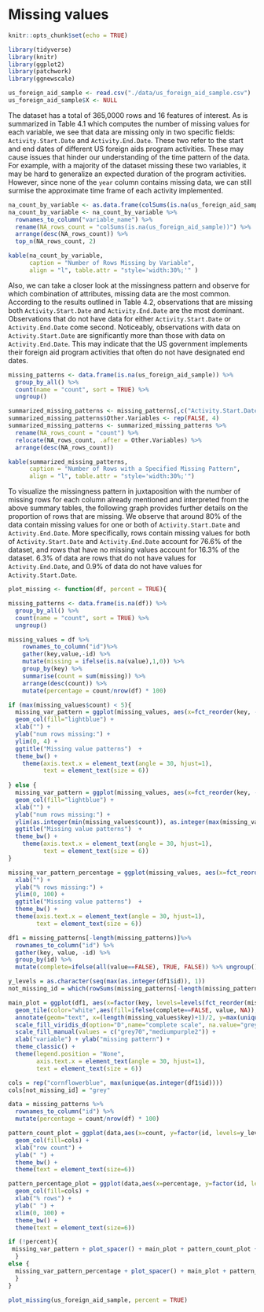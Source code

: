 # Missing values

```r
knitr::opts_chunk$set(echo = TRUE)
```


```r
library(tidyverse)
library(knitr)
library(ggplot2)
library(patchwork)
library(ggnewscale)
```

```r
us_foreign_aid_sample <- read.csv("./data/us_foreign_aid_sample.csv")
us_foreign_aid_sample$X <- NULL
```

The dataset has a total of 365,0000 rows and 16 features of interest. As is summarized in Table 4.1 which computes the number of missing values for each variable, we see that data are missing only in two specific fields: `Activity.Start.Date` and  `Activity.End.Date`. These two refer to the start and end dates of different US foreign aids program activities. These may cause issues that hinder our understanding of the time pattern of the data. For example, with a majority of the dataset missing these two variables, it may be hard to generalize an expected duration of the program activities. However, since none of the `year` column contains missing data, we can still surmise the approximate time frame of each activity implemented. 

```r
na_count_by_variable <- as.data.frame(colSums(is.na(us_foreign_aid_sample)))
na_count_by_variable <- na_count_by_variable %>%
  rownames_to_column("variable_name") %>%
  rename(NA_rows_count = "colSums(is.na(us_foreign_aid_sample))") %>%
  arrange(desc(NA_rows_count)) %>%
  top_n(NA_rows_count, 2)

kable(na_count_by_variable, 
      caption = "Number of Rows Missing by Variable",
      align = "l", table.attr = "style='width:30%;'" )
```
Also, we can take a closer look at the missingness pattern and observe for which combination of attributes, missing data are the most common. According to the results outlined in Table 4.2, observations that are missing both `Activity.Start.Date` and `Activity.End.Date` are the most dominant. Observations that do not have data for either `Activity.Start.Date` or `Activity.End.Date` come second. Noticeably, observations with data on `Activity.Start.Date` are significantly more than those with data on `Activity.End.Date`. This may indicate that the US government implements their foreign aid program activities that often do not have designated end dates.

```r
missing_patterns <- data.frame(is.na(us_foreign_aid_sample)) %>%
  group_by_all() %>%
  count(name = "count", sort = TRUE) %>%
  ungroup()

summarized_missing_patterns <- missing_patterns[,c("Activity.Start.Date", "Activity.End.Date", "count")]
summarized_missing_patterns$Other.Variables <- rep(FALSE, 4)
summarized_missing_patterns <- summarized_missing_patterns %>%
  rename(NA_rows_count = "count") %>%
  relocate(NA_rows_count, .after = Other.Variables) %>%
  arrange(desc(NA_rows_count))

kable(summarized_missing_patterns, 
      caption = "Number of Rows with a Specified Missing Pattern",
      align = "l", table.attr = "style='width:30%;'")
```

To visualize the missingness pattern in juxtaposition with the number of missing rows for each column already mentioned and interpreted from the above summary tables, the following graph provides further details on the proportion of rows that are missing. We observe that around 80% of the data contain missing values for one or both of `Activity.Start.Date` and `Activity.End.Date`. More specifically, rows contain missing values for both of `Activity.Start.Date` and `Activity.End.Date` account for 76.6% of the dataset, and rows that have no missing values account for 16.3% of the dataset. 6.3% of data are rows that do not have values for `Activity.End.Date`, and 0.9% of data do not have values for `Activity.Start.Date`.

```r
plot_missing <- function(df, percent = TRUE){

missing_patterns <- data.frame(is.na(df)) %>%
  group_by_all() %>%
  count(name = "count", sort = TRUE) %>%
  ungroup()

missing_values = df %>%
    rownames_to_column("id")%>%
    gather(key,value,-id) %>%
    mutate(missing = ifelse(is.na(value),1,0)) %>%
    group_by(key) %>%
    summarise(count = sum(missing)) %>%
    arrange(desc(count)) %>% 
    mutate(percentage = count/nrow(df) * 100)

if (max(missing_values$count) < 5){
  missing_var_pattern = ggplot(missing_values, aes(x=fct_reorder(key, -count), y=count)) + 
  geom_col(fill="lightblue") + 
  xlab("") + 
  ylab("num rows missing:") + 
  ylim(0, 4) +
  ggtitle("Missing value patterns")  +
  theme_bw() + 
    theme(axis.text.x = element_text(angle = 30, hjust=1),
          text = element_text(size = 6))
  
} else {
  missing_var_pattern = ggplot(missing_values, aes(x=fct_reorder(key, -count), y=count)) + 
  geom_col(fill="lightblue") + 
  xlab("") + 
  ylab("num rows missing:") + 
  ylim(as.integer(min(missing_values$count)), as.integer(max(missing_values$count))+1) +
  ggtitle("Missing value patterns")  +
  theme_bw() + 
    theme(axis.text.x = element_text(angle = 30, hjust=1),
          text = element_text(size = 6))
}

missing_var_pattern_percentage = ggplot(missing_values, aes(x=fct_reorder(key, -count), y=percentage)) + geom_col(fill="lightblue") + 
  xlab("") + 
  ylab("% rows missing:") + 
  ylim(0, 100) + 
  ggtitle("Missing value patterns")  +
  theme_bw() + 
  theme(axis.text.x = element_text(angle = 30, hjust=1), 
        text = element_text(size = 6))

df1 = missing_patterns[-length(missing_patterns)]%>% 
  rownames_to_column("id") %>% 
  gather(key, value, -id) %>% 
  group_by(id) %>% 
  mutate(complete=ifelse(all(value==FALSE), TRUE, FALSE)) %>% ungroup()

y_levels = as.character(seq(max(as.integer(df1$id)), 1))
not_missing_id = which(rowSums(missing_patterns[-length(missing_patterns)]) == 0)

main_plot = ggplot(df1, aes(x=factor(key, levels=levels(fct_reorder(missing_values$key, -missing_values$count))), y=factor(id, levels=y_levels))) +
  geom_tile(color="white",aes(fill=ifelse(complete==FALSE, value, NA)), alpha = 0.75) + 
  annotate(geom="text", x=(length(missing_values$key)+1)/2, y=max(unique(as.integer(df1$id))) - not_missing_id + 1, label="complete cases ")+
  scale_fill_viridis_d(option="D",name="complete scale", na.value="grey") + 
  scale_fill_manual(values = c("grey70","mediumpurple2")) +
  xlab("variable") + ylab("missing pattern") +
  theme_classic() + 
  theme(legend.position = "None", 
        axis.text.x = element_text(angle = 30, hjust=1), 
        text = element_text(size = 6))

cols = rep("cornflowerblue", max(unique(as.integer(df1$id))))
cols[not_missing_id] = "grey"

data = missing_patterns %>% 
  rownames_to_column("id") %>% 
  mutate(percentage = count/nrow(df) * 100)

pattern_count_plot = ggplot(data,aes(x=count, y=factor(id, levels=y_levels))) +
  geom_col(fill=cols) + 
  xlab("row count") + 
  ylab(" ") + 
  theme_bw() + 
  theme(text = element_text(size=6))

pattern_percentage_plot = ggplot(data,aes(x=percentage, y=factor(id, levels=y_levels))) +
  geom_col(fill=cols) + 
  xlab("% rows") + 
  ylab(" ") + 
  xlim(0, 100) + 
  theme_bw() + 
  theme(text = element_text(size=6))

if (!percent){
 missing_var_pattern + plot_spacer() + main_plot + pattern_count_plot + plot_layout(ncol=2, widths = c(4,1), heights = c(1, 4)) 
  }
else {
  missing_var_pattern_percentage + plot_spacer() + main_plot + pattern_percentage_plot + plot_layout(ncol=2, widths = c(4,1), heights = c(1, 4)) 
  }
}

plot_missing(us_foreign_aid_sample, percent = TRUE)
```




